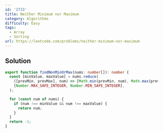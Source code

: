 ```yaml
---
id: '2733'
title: Neither Minimum nor Maximum
category: Algorithms
difficulty: Easy
tags:
  - Array
  - Sorting
url: https://leetcode.com/problems/neither-minimum-nor-maximum
---
```


## Solution

```typescript showLineNumbers
export function findNonMinOrMax(nums: number[]): number {
  const [minValue, maxValue] = nums.reduce(
    ([prevMin, prevMax], num) => [Math.min(prevMin, num), Math.max(prevMax, num)],
    [Number.MAX_SAFE_INTEGER, Number.MIN_SAFE_INTEGER],
  );

  for (const num of nums) {
    if (num !== minValue && num !== maxValue) {
      return num;
    }
  }
  return -1;
}
```

